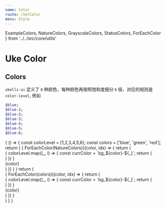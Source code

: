 ```yaml
---
name: Color
route: /SetColor
menu: Style
---
```


  ExampleColors, NatureColors,
  GrayscaleColors, StatusColors,
  ForEachColor
} from '../../src/core/utils'

# Uke Color

## Colors

`ukelli-ui` 定义了 `8` 种颜色，每种颜色再按照饱和度细分 `6` 级，对应的规则是 `color-level`, 例如

```scss
$blue;
$blue-1;
$blue-2;
$blue-3;
$blue-4;
$blue-5;
$blue-6;
```

<Playground>
  {
    () => {
      const colorLevel = [1,2,3,4,5,6];
      const colors = ['blue', 'green', 'red'];
      return (
        <Grid container space={0}>
          {
            ForEachColor(NatureColors)((color, idx) => {
              return (
                <Grid key={color} item lg={6} md={6}>
                  <Grid container space={5}>
                    <Grid item lg={12} md={12}>
                      <div className={`flex bg_${color}`}
                        style={{
                          height: 100
                        }}>
                      </div>
                    </Grid>
                    {
                      colorLevel.map((_, i) => {
                        const currColor = `bg_${color}-${_}`;
                        return (
                          <Grid key={currColor} item lg={2} md={2}>
                            <div
                              style={{
                                display: 'block'
                              }}
                              className={currColor + ' flex'}
                              style={{
                                height: 100,
                              }}>
                            </div>
                          </Grid>
                        )
                      })
                    }
                    <div style={{
                      fontSize: 18,
                      marginBottom: 20,
                    }}>{color}</div>
                  </Grid>
                </Grid>
              )
            })
          }
        </Grid>
      )
      return (
        <div className="layout">
          {
            ForEachColor(colors)((color, idx) => {
              return (
                <div key={color} className="flex text-center p10">
                  <div className={`flex bg_${color}`}
                    style={{
                      height: 150
                    }}>
                  </div>
                  <div className="layout">
                    {
                      colorLevel.map((_, i) => {
                        const currColor = `bg_${color}-${_}`;
                        return (
                          <div
                            key={currColor}
                            style={{
                              display: 'block'
                            }}
                            className={currColor + ' flex'}
                            style={{
                              height: 150,
                            }}>
                          </div>
                        )
                      })
                    }
                  </div>
                  {color}
                </div>
              )
            })
          }
        </div>
      )
    }
  }
</Playground>
